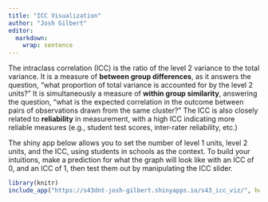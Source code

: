 ```yaml
---
title: "ICC Visualization"
author: "Josh Gilbert"
editor: 
  markdown: 
    wrap: sentence
---
```


The intraclass correlation (ICC) is the ratio of the level 2 variance to the total variance.
It is a measure of **between group differences**, as it answers the question, "what proportion of total variance is accounted for by the level 2 units?" It is simultaneously a measure of **within group similarity**, answering the question, "what is the expected correlation in the outcome between pairs of observations drawn from the same cluster?" The ICC is also closely related to **reliability** in measurement, with a high ICC indicating more reliable measures (e.g., student test scores, inter-rater reliability, etc.)

The shiny app below allows you to set the number of level 1 units, level 2 units, and the ICC, using students in schools as the context.
To build your intuitions, make a prediction for what the graph will look like with an ICC of 0, and an ICC of 1, then test them out by manipulating the ICC slider.

```r
library(knitr)
include_app("https://s43dnt-josh-gilbert.shinyapps.io/s43_icc_viz/", height = "1000px")
```
